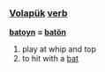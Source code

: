 === [[Volapük]]  [[verb]] === 

'''[[batoyn]] = [[batön]]'''

# play at whip and top
# to hit with a [[bat]]